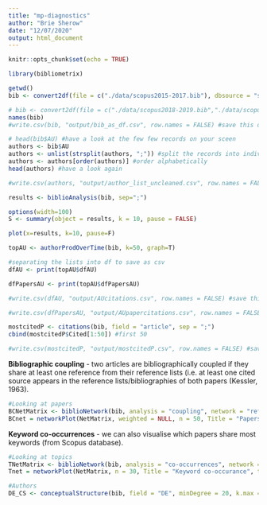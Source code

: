 ```yaml
---
title: "mp-diagnostics"
author: "Brie Sherow"
date: "12/07/2020"
output: html_document
---
```


```r
knitr::opts_chunk$set(echo = TRUE)
```

```r
library(bibliometrix)
```

```r
getwd()
bib <- convert2df(file = c("./data/scopus2015-2017.bib"), dbsource = "scopus", format = "bibtex") # Testing using one bib file

# bib <- convert2df(file = c("./data/scopus2018-2019.bib","./data/scopus2015-2017.bib", "./data/scopus2011-2014.bib","./data/scopus2006-2010.bib", "./data/scopus1999-2005.bib","./data/scopus1970-1998.bib"), dbsource = "scopus", format = "bibtex") # Convert to a bibliometric data frame
names(bib)
#write.csv(bib, "output/bib_as_df.csv", row.names = FALSE) #save this data frame as a csv file
```

```r
# head(bib$AU) #have a look at the few few records on your sceen
authors <- bib$AU
authors <- unlist(strsplit(authors, ";")) #split the records into individual authors
authors <- authors[order(authors)] #order alphabetically
head(authors) #have a look again

#write.csv(authors, "output/author_list_uncleaned.csv", row.names = FALSE) #if you want to save this data frame as a csv file
```

```r
results <- biblioAnalysis(bib, sep=";")

options(width=100)
S <- summary(object = results, k = 10, pause = FALSE)
```

```r
plot(x=results, k=10, pause=F)
```

```r
topAU <- authorProdOverTime(bib, k=50, graph=T)

#separating the lists into df to save as csv
dfAU <- print(topAU$dfAU)

dfPapersAU <- print(topAU$dfPapersAU)

#write.csv(dfAU, "output/AUcitations.csv", row.names = FALSE) #save this data frame as a csv file

#write.csv(dfPapersAU, "output/AUpapercitations.csv", row.names = FALSE) #save this data frame as a csv file
```

```r
mostcitedP <- citations(bib, field = "article", sep = ";")
cbind(mostcitedP$Cited[1:50]) #first 50

#write.csv(mostcitedP, "output/mostcitedP.csv", row.names = FALSE) #save this data frame as a csv file
```

**Bibliographic coupling** - two articles are bibliographically coupled if they share at least one reference from their reference lists (i.e. at least one cited source appears in the reference lists/bibliographies of both papers (Kessler, 1963).  

```r
#Looking at papers
BCNetMatrix <- biblioNetwork(bib, analysis = "coupling", network = "references", sep = ";")
BCnet = networkPlot(NetMatrix, weighted = NULL, n = 50, Title = "Papers' bibliographic coupling", type = "fruchterman", size = 5, remove.multiple = TRUE, labelsize = 0.5)
```

**Keyword co-occurrences** - we can also visualise which papers share most keywords (from Scopus database).    

```r
#Looking at topics
TNetMatrix <- biblioNetwork(bib, analysis = "co-occurrences", network = "keywords", sep = ";")
Tnet = networkPlot(NetMatrix, n = 30, Title = "Keyword co-occurance", type = "fruchterman", size = T, remove.multiple = FALSE, labelsize = 0.7, edgesize = 5)
```

```r
#Authors
DE_CS <- conceptualStructure(bib, field = "DE", minDegree = 20, k.max = 5, stemming = FALSE, labelsize = 10)
```
